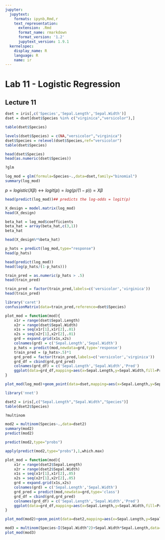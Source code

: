 ```yaml
---
jupyter:
  jupytext:
    formats: ipynb,Rmd,r
    text_representation:
      extension: .Rmd
      format_name: rmarkdown
      format_version: '1.2'
      jupytext_version: 1.9.1
  kernelspec:
    display_name: R
    language: R
    name: ir
---
```


# Lab 11 - Logistic Regression
## Lecture 11

```r
dset = iris[,c('Species','Sepal.Length','Sepal.Width')]
dset = dset[dset$Species %in% c("virginica","versicolor"),]
```

```r
table(dset$Species)
```

```r
levels(dset$Species) = c(NA,"versicolor","virginica")
dset$Species = relevel(dset$Species,ref="versicolor")
table(dset$Species)
```

```r
head(dset$Species)
head(as.numeric(dset$Species))
```

```r
?glm
```

```r
log_mod = glm(formula=Species~.,data=dset,family="binomial")
summary(log_mod)
```

$p = logistic(X\beta) \leftrightarrow logit(p) = log(p/(1-p)) = X\beta$

```r
head(predict(log_mod))## predicts the log-odds = logit(p)
```

```r
X_design = model.matrix(log_mod)
head(X_design)
```

```r
beta_hat = log_mod$coefficients
beta_hat = array(beta_hat,c(3,1))
beta_hat
```

```r
head(X_design%*%beta_hat)
```

```r
p_hats = predict(log_mod,type="response")
head(p_hats)
```

```r
head(predict(log_mod))
head(log(p_hats/(1-p_hats)))
```

```r
train_pred = as.numeric(p_hats > .5)
head(train_pred)
```

```r
train_pred = factor(train_pred,labels=c('versicolor','virginica'))
head(train_pred)
```

```r
library('caret')
confusionMatrix(data=train_pred,reference=dset$Species)
```

```r
plot_mod = function(mod){
    x1r = range(dset$Sepal.Length)
    x2r = range(dset$Sepal.Width)
    x1s = seq(x1r[1],x1r[2],.01)
    x2s = seq(x2r[1],x2r[2],.01)
    grd = expand.grid(x1s,x2s)
    colnames(grd) = c('Sepal.Length','Sepal.Width')
    p_hats = predict(mod,newdata=grd,type='response')
    train_pred = (p_hats>.5)*1
    grd_pred = factor(train_pred,labels=c('versicolor','virginica'))
    grd_df = cbind(grd,grd_pred)
    colnames(grd_df) = c('Sepal.Length','Sepal.Width','Pred')
    ggplot(data=grd_df,mapping=aes(x=Sepal.Length,y=Sepal.Width,fill=Pred))+geom_tile()
}
```

```r
plot_mod(log_mod)+geom_point(data=dset,mapping=aes(x=Sepal.Length,y=Sepal.Width,shape=Species),inherit.aes=FALSE)
```

```r
library('nnet')
```

```r
dset2 = iris[,c("Sepal.Length","Sepal.Width","Species")]
table(dset2$Species)
```

```r
?multinom
```

```r
mod2 = multinom(Species~.,data=dset2)
summary(mod2)
predict(mod2)
```

```r
predict(mod2,type="probs")
```

```r
apply(predict(mod2,type="probs"),1,which.max)
```

```r
plot_mod = function(mod){
    x1r = range(dset2$Sepal.Length)
    x2r = range(dset2$Sepal.Width)
    x1s = seq(x1r[1],x1r[2],.05)
    x2s = seq(x2r[1],x2r[2],.05)
    grd = expand.grid(x1s,x2s)
    colnames(grd) = c('Sepal.Length','Sepal.Width')
    grd_pred = predict(mod,newdata=grd,type='class')
    grd_df = cbind(grd,grd_pred)
    colnames(grd_df) = c('Sepal.Length','Sepal.Width','Pred')
    ggplot(data=grd_df,mapping=aes(x=Sepal.Length,y=Sepal.Width,fill=Pred))+geom_tile()
}
```

```r
plot_mod(mod2)+geom_point(data=dset2,mapping=aes(x=Sepal.Length,y=Sepal.Width,shape=Species),inherit.aes=FALSE)
```

```r
mod3 = multinom(Species~I(Sepal.Width^2)+Sepal.Width*Sepal.Length,data=dset2)
plot_mod(mod3)
```
